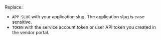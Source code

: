 Replace:

  - `APP_SLUG` with your application slug. The application slug is case sensitive.
  - `TOKEN` with the service account token or user API token you created in the vendor portal.